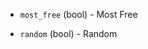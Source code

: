 <!-- Code generated from the comments of the SubnetFilterOptions struct in builder/amazon/common/run_config.go; DO NOT EDIT MANUALLY -->

- `most_free` (bool) - Most Free

- `random` (bool) - Random
